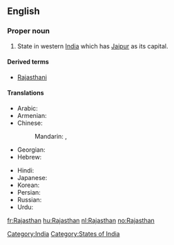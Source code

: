 ==English==
{{wikipedia}}

===Proper noun===
{{infl|en|proper noun}}

# State in western [[India]] which has [[Jaipur]] as its capital.

====Derived terms====
* [[Rajasthani]]

====Translations====
{{trans-top|The state of Rajasthan}}
* Arabic: {{t|ar|راجاستان|m|tr=rajastaan}}
* Armenian: {{t-|hy|Ռաջաստան|tr=Raǰastan}}
* Chinese:
*: Mandarin: {{t|cmn|拉賈斯坦邦|sc=Hani}},  {{t|cmn|拉贾斯坦邦|tr=Lājiǎsītǎn-bāng|sc=Hani}}
* Georgian: {{t|ka|რაჯასტანი|sc=Geor|xs=Georgian}}
* Hebrew: {{t|he|ראג'סטאן}}
{{trans-mid}}
* Hindi: {{t|hi|राजस्थान|tr=rājasthān|xs=Hindi}}
* Japanese: {{t|ja|ラージャスターン|tr=Rājasutān}}
* Korean: {{t|ko|라자스탄|tr=Rajaseutan|sc=Hang}}
* Persian: {{t|fa|راجستان|xs=Persian}}
* Russian: {{t|ru|Раджастхан|m|tr=Radžastxán}}
* Urdu: {{t|ur|راجستھان|xs=Urdu}}
{{trans-bottom}}

[[Category:India]]
[[Category:States of India]]

[[fr:Rajasthan]]
[[hu:Rajasthan]]
[[nl:Rajasthan]]
[[no:Rajasthan]]